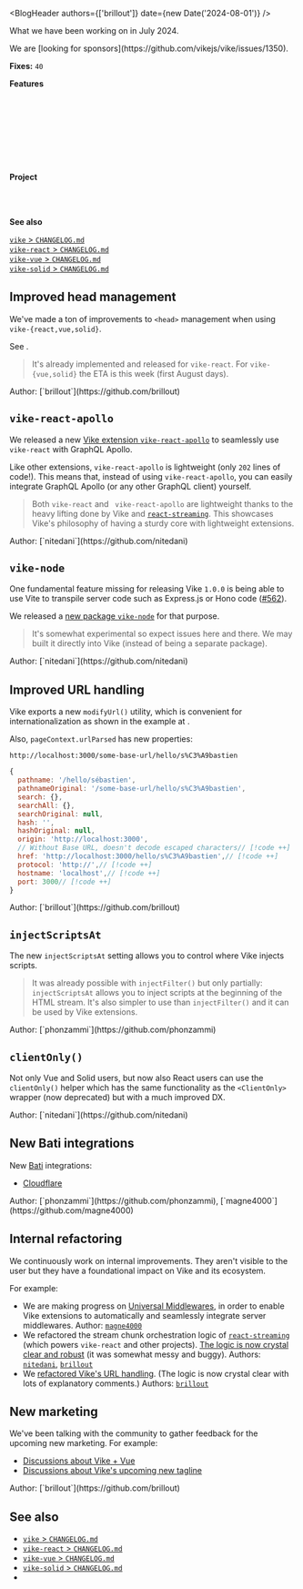 
<BlogHeader authors={['brillout']} date={new Date('2024-08-01')} />

What we have been working on in July 2024.

<Contribution>
  We are [looking for sponsors](https://github.com/vikejs/vike/issues/1350).
</Contribution>

**Fixes:** `40`

**Features**

<Link href="#improved-head-management" /><br/>
<Link href="#vike-react-apollo" /><br/>
<Link href="#vike-node" /><br/>
<Link href="#improved-url-handling" /><br/>
<Link href="#injectscriptsat" /><br/>
<Link href="#clientonly" /><br/>
<Link href="#new-bati-integrations" /><br/>

**Project**

<Link href="#internal-refactoring" /><br/>
<Link href="#new-marketing" /><br/>

**See also**

[`vike` > `CHANGELOG.md`](https://github.com/vikejs/vike/blob/main/CHANGELOG.md)  
[`vike-react` > `CHANGELOG.md`](https://github.com/vikejs/vike-react/blob/main/packages/vike-react/CHANGELOG.md)  
[`vike-vue` > `CHANGELOG.md`](https://github.com/vikejs/vike-vue/blob/main/packages/vike-vue/CHANGELOG.md)  
[`vike-solid` > `CHANGELOG.md`](https://github.com/vikejs/vike-solid/blob/main/CHANGELOG.md)  


## Improved head management

We've made a ton of improvements to `<head>` management when using `vike-{react,vue,solid}`.

See <Link href="/head-tags" />.

> It's already implemented and released for `vike-react`. For `vike-{vue,solid}` the ETA is this week (first August days).

<Contribution>
  Author: [`brillout`](https://github.com/brillout)
</Contribution>



## `vike-react-apollo`

We released a new
[Vike extension `vike-react-apollo`](https://github.com/vikejs/vike-react/tree/main/packages/vike-react-apollo#readme)
to seamlessly use <Link href="/vike-react">`vike-react`</Link> with GraphQL Apollo.

Like other extensions, `vike-react-apollo` is lightweight (only `202` lines of code!). This means that, instead of using `vike-react-apollo`, you can easily integrate GraphQL Apollo (or any other GraphQL client) yourself.

> Both `vike-react` and ` vike-react-apollo` are lightweight thanks to the heavy lifting done by Vike and [`react-streaming`](https://github.com/brillout/react-streaming). This showcases <Link href="/why">Vike's philosophy of having a sturdy core with lightweight extensions</Link>.

<Contribution>
  Author: [`nitedani`](https://github.com/nitedani)
</Contribution>


## `vike-node`

One fundamental feature missing for releasing Vike `1.0.0` is being able to use Vite to transpile server code such as Express.js or Hono code ([#562](https://github.com/vikejs/vike/issues/562)).

We released a [new package `vike-node`](https://github.com/vikejs/vike-node) for that purpose.

> It's somewhat experimental so expect issues here and there. We may built it directly into Vike (instead of being a separate package).

<Contribution>
  Author: [`nitedani`](https://github.com/nitedani)
</Contribution>


## Improved URL handling

Vike exports a new <Link href="/modifyUrl">`modifyUrl()` utility</Link>, which is convenient for internationalization as shown in the example at <Link href="/i18n" />.

Also, `pageContext.urlParsed` has new properties:

```
http://localhost:3000/some-base-url/hello/s%C3%A9bastien
```
```js
{
  pathname: '/hello/sébastien',
  pathnameOriginal: '/some-base-url/hello/s%C3%A9bastien',
  search: {},
  searchAll: {},
  searchOriginal: null,
  hash: '',
  hashOriginal: null,
  origin: 'http://localhost:3000',
  // Without Base URL, doesn't decode escaped characters// [!code ++]
  href: 'http://localhost:3000/hello/s%C3%A9bastien',// [!code ++]
  protocol: 'http://',// [!code ++]
  hostname: 'localhost',// [!code ++]
  port: 3000// [!code ++]
}
```

<Contribution>
  Author: [`brillout`](https://github.com/brillout)
</Contribution>


## `injectScriptsAt`

The <Link href="/injectScriptsAt">new `injectScriptsAt` setting</Link> allows you to control where Vike injects scripts.

> It was already possible with <Link href="/injectFilter">`injectFilter()`</Link> but only partially: `injectScriptsAt` allows you to inject scripts at the beginning of the <Link href="/streaming">HTML stream</Link>. It's also simpler to use than `injectFilter()` and it can be used by Vike extensions.

<Contribution>
  Author: [`phonzammi`](https://github.com/phonzammi)
</Contribution>


## `clientOnly()`

Not only Vue and Solid users, but now also React users can use the <Link href="/clientOnly">`clientOnly()` helper</Link> which has the same functionality as the `<ClientOnly>` wrapper (now deprecated) but with a much improved DX.

<Contribution>
  Author: [`nitedani`](https://github.com/nitedani)
</Contribution>


## New Bati integrations

New [Bati](https://batijs.dev) integrations:
 - [Cloudflare](https://pages.cloudflare.com)

<Contribution>
  Author: [`phonzammi`](https://github.com/phonzammi), [`magne4000`](https://github.com/magne4000)
</Contribution>


## Internal refactoring

We continuously work on internal improvements. They aren't visible to the user but they have a foundational impact on Vike and its ecosystem.

For example:
 - We are making progress on [Universal Middlewares](https://github.com/magne4000/universal-middleware), in order to enable Vike extensions to automatically and seamlessly integrate server middlewares.
   <Contribution>
     Author: [`magne4000`](https://github.com/magne4000)
   </Contribution>
 - We refactored the stream chunk orchestration logic of [`react-streaming`](https://github.com/brillout/react-streaming) (which powers `vike-react` and other projects). [The logic is now crystal clear and robust](https://github.com/brillout/react-streaming/commit/c052e72f33254fd6deb474cd784fa4cee07b6e92#diff-52301d8ceb8d9165f156883711407609a842701365fc32f512083f81c7c02dc4) (it was somewhat messy and buggy).
   <Contribution>
     Authors: [`nitedani`](https://github.com/nitedani), [`brillout`](https://github.com/brillout)
   </Contribution>
 - We [refactored Vike's URL handling](https://github.com/vikejs/vike/compare/63b1f5caf36ea125d7ecf5271f10d0d9065ac916..09420db329dbaaa9dfe6b900964ff158f8a6f1b3~). (The logic is now crystal clear with lots of explanatory comments.)
   <Contribution>
     Authors: [`brillout`](https://github.com/brillout)
   </Contribution>


## New marketing

We've been talking with the community to gather feedback for the upcoming new marketing. For example:
 - [Discussions about Vike + Vue](https://www.reddit.com/r/vuejs/comments/1dsucor/vike_june_releases/)
 - [Discussions about Vike's upcoming new tagline](https://x.com/brillout/status/1815350370740105507)

<Contribution>
  Author: [`brillout`](https://github.com/brillout)
</Contribution>


## See also

- [`vike` > `CHANGELOG.md`](https://github.com/vikejs/vike/blob/main/CHANGELOG.md)
- [`vike-react` > `CHANGELOG.md`](https://github.com/vikejs/vike-react/blob/main/packages/vike-react/CHANGELOG.md)
- [`vike-vue` > `CHANGELOG.md`](https://github.com/vikejs/vike-vue/blob/main/packages/vike-vue/CHANGELOG.md)
- [`vike-solid` > `CHANGELOG.md`](https://github.com/vikejs/vike-solid/blob/main/CHANGELOG.md)
- <Link href="/releases" />
